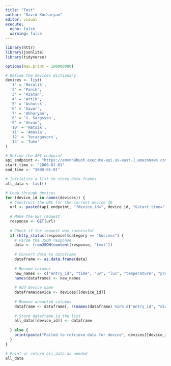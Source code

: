 ```yaml
---
title: "Test"
author: "David Kocharyan"
editor: visual
execute: 
  echo: false
  warning: false
---
```


```r
library(httr)
library(jsonlite)
library(tidyverse)

options(max.print = 100000000)

# Define the devices dictionary
devices <- list(
  '1' = 'Maralik',
  '2' = 'Panik',
  '3' = 'Azatan',
  '4' = 'Artik',
  '5' = 'Ashotsk',
  '6' = 'Gavar',
  '7' = 'Akhuryan',
  '8' = 'V. Sargsyan',
  '9' = 'Sevan',
  '10' = 'Hatsik',
  '11' = 'Amasia',
  '12' = 'Yerazgavors',
  '14' = 'Tumo'
)

# Define the API endpoint
api_endpoint <- "https://emvnh9buoh.execute-api.us-east-1.amazonaws.com/getData"
start_time <- "2000-01-01"
end_time <- "3000-01-01"

# Initialize a list to store data frames
all_data <- list()

# Loop through devices
for (device_id in names(devices)) {
  # Construct the URL for the current device ID
  url <- paste0(api_endpoint, "?device_id=", device_id, "&start_time=", start_time, "&end_time=", end_time)
  
  # Make the GET request
  response <- GET(url)
  
  # Check if the request was successful
  if (http_status(response)$category == "Success") {
    # Parse the JSON response
    data <- fromJSON(content(response, "text"))
    
    # Convert data to dataframe
    dataframe <- as.data.frame(data)
    
    # Rename columns
    new_names <- c("entry_id", "time", "uv", "lux", "temperature", "pressure", "humidity", "pm1", "pm2_5", "pm10", "speed", "rain", "direction")
    names(dataframe) <- new_names
    
    # Add device name
    dataframe$device <- devices[[device_id]]
    
    # Remove unwanted columns
    dataframe <- dataframe[, !(names(dataframe) %in% c("entry_id", "direction"))]
    
    # Store dataframe in the list
    all_data[[device_id]] <- dataframe
    
  } else {
    print(paste("Failed to retrieve data for device", devices[[device_id]]))
  }
}

# Print or return all_data as needed
all_data
```